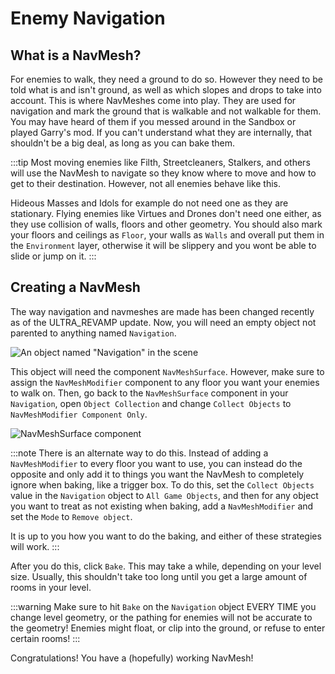 
# Enemy Navigation

## What is a NavMesh?

For enemies to walk, they need a ground to do so. However they need to be told what is and isn't ground, as well as which slopes and drops to take into account. This is where NavMeshes come into play. They are used for navigation and mark the ground that is walkable and not walkable for them. You may have heard of them if you messed around in the Sandbox or played Garry's mod. If you can't understand what they are internally, that shouldn't be a big deal, as long as you can bake them.

:::tip
Most moving enemies like Filth, Streetcleaners, Stalkers, and others will use the NavMesh to navigate so they know where to move and how to get to their destination. However, not all enemies behave like this.

Hideous Masses and Idols for example do not need one as they are stationary. Flying enemies like Virtues and Drones don't need one either, as they use collision of walls, floors and other geometry.
You should also mark your floors and ceilings as `Floor`, your walls as `Walls` and overall put them in the `Environment` layer, otherwise it will be slippery and you wont be able to slide or jump on it.
:::

## Creating a NavMesh

The way navigation and navmeshes are made has been changed recently as of the ULTRA_REVAMP update. Now, you will need an empty object not parented to anything named `Navigation`.

![An object named "Navigation" in the scene](./images/New/Tutorials/NavMesh/NavigationObj.png)

This object will need the component `NavMeshSurface`. However, make sure to assign the `NavMeshModifier` component to any floor you want your enemies to walk on.
Then, go back to the `NavMeshSurface` component in your `Navigation`, open `Object Collection` and change `Collect Objects` to `NavMeshModifier Component Only`.

![NavMeshSurface component](./images/New/Tutorials/NavMesh/NavMeshSurfaceComp.png)

:::note
There is an alternate way to do this. Instead of adding a `NavMeshModifier` to every floor you want to use, you can instead do the opposite and only add it to things you want the NavMesh to completely ignore when baking, like a trigger box. To do this, set the `Collect Objects` value in the `Navigation` object to `All Game Objects`, and then for any object you want to treat as not existing when baking, add a `NavMeshModifier` and set the `Mode` to `Remove object`.

It is up to you how you want to do the baking, and either of these strategies will work.
:::

After you do this, click `Bake`. This may take a while, depending on your level size. Usually, this shouldn't take too long until you get a large amount of rooms in your level.

:::warning
Make sure to hit `Bake` on the `Navigation` object EVERY TIME you change level geometry, or the pathing for enemies will not be accurate to the geometry! Enemies might float, or clip into the ground, or refuse to enter certain rooms!
:::

Congratulations! You have a (hopefully) working NavMesh!
